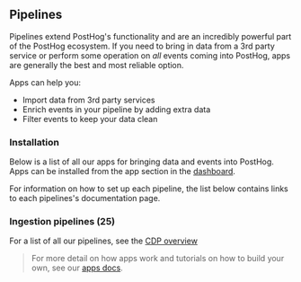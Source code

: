 ## Pipelines

Pipelines extend PostHog's functionality and are an incredibly powerful part of the PostHog ecosystem. If you need to bring in data from a 3rd party service or perform some operation on _all_ events coming into PostHog, apps are generally the best and most reliable option.

Apps can help you:

-   Import data from 3rd party services
-   Enrich events in your pipeline by adding extra data
-   Filter events to keep your data clean

### Installation

Below is a list of all our apps for bringing data and events into PostHog. Apps can be installed from the app section in the [dashboard](https://app.posthog.com/pipeline/site-apps).

For information on how to set up each pipeline, the list below contains links to each pipelines's documentation page.

### Ingestion pipelines (25)

For a list of all our pipelines, see the [CDP overview](/cdp)

<IngestionPipelinesList />

> For more detail on how apps work and tutorials on how to build your own, see our [apps docs](/docs/apps).

